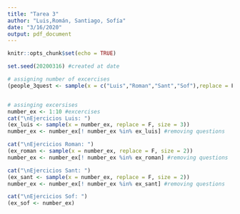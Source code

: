 ```yaml
---
title: "Tarea 3"
author: "Luis,Román, Santiago, Sofía"
date: "3/16/2020"
output: pdf_document
---
```


```r
knitr::opts_chunk$set(echo = TRUE)
```


```r
set.seed(20200316) #created at date

# assigning number of excercises 
(people_3quest <- sample(x = c("Luis","Roman","Sant","Sof"),replace = F, size = 2)) #people with 3 questions, by alphabetic order


# assinging excersises
number_ex <- 1:10 #excercises
cat("\nEjercicios Luis: ")
(ex_luis <- sample(x = number_ex, replace = F, size = 3))
number_ex <- number_ex[! number_ex %in% ex_luis] #removing questions 

cat("\nEjercicios Roman: ")
(ex_roman <- sample(x = number_ex, replace = F, size = 2))
number_ex <- number_ex[! number_ex %in% ex_roman] #removing questions 

cat("\nEjercicios Sant: ")
(ex_sant <- sample(x = number_ex, replace = F, size = 2))
number_ex <- number_ex[! number_ex %in% ex_sant] #removing questions 

cat("\nEjercicios Sof: ")
(ex_sof <- number_ex)

```




